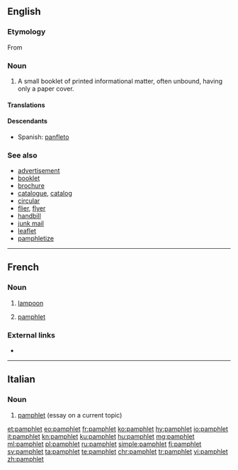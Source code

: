 {{also|Pamphlet}}
==English==
{{wikipedia}}

===Etymology===
From {{etyl|NL.|en}} {{term|panfletus||lang=la|small, unbound treatise}}

===Noun===
{{en-noun}}

# A small booklet of printed informational matter, often unbound, having only a paper cover.

====Translations====
{{trans-see|booklet}}

====Descendants====
* Spanish: [[panfleto]] {{g|m}}

===See also===
* [[advertisement]]
* [[booklet]]
* [[brochure]]
* [[catalogue]], [[catalog]]
* [[circular]]
* [[flier]], [[flyer]]
* [[handbill]]
* [[junk mail]]
* [[leaflet]]
* [[pamphletize]]

----

==French==

===Noun===
{{fr-noun|m}}

# [[lampoon]] {{gloss|written attack}}
# {{context|Quebec|lang=fr}} [[pamphlet]] {{gloss|small booklet}}

===External links===
* {{R:TLFi}}

----

==Italian==
{{wikipedia|lang=it}}

===Noun===
{{head|it|noun|g=m|invariable}}

# [[#English|pamphlet]] (essay on a current topic)

[[et:pamphlet]]
[[eo:pamphlet]]
[[fr:pamphlet]]
[[ko:pamphlet]]
[[hy:pamphlet]]
[[io:pamphlet]]
[[it:pamphlet]]
[[kn:pamphlet]]
[[ku:pamphlet]]
[[hu:pamphlet]]
[[mg:pamphlet]]
[[ml:pamphlet]]
[[pl:pamphlet]]
[[ru:pamphlet]]
[[simple:pamphlet]]
[[fi:pamphlet]]
[[sv:pamphlet]]
[[ta:pamphlet]]
[[te:pamphlet]]
[[chr:pamphlet]]
[[tr:pamphlet]]
[[vi:pamphlet]]
[[zh:pamphlet]]